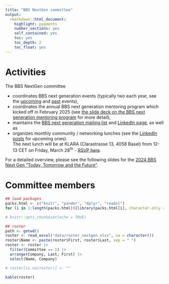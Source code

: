 ```yaml
---
title: "BBS NextGen committee"
output: 
  rmarkdown::html_document:
    highlight: pygments
    number_sections: yes
    self_contained: yes
    toc: yes
    toc_depth: 2
    toc_float: yes
---
```


# Activities

The BBS NextGen committee

* coordinates BBS next generation events (typically two each year, see the [upcoming](events_upcoming.html) and [past](events_past.html) events),
* coordinates the annual BBS next generation mentoring program which kicked off in February 2025 (see [the slide deck on the BBS next generation mentoring program](data/BBS NextGen_Mentoring_Program.pdf) for more detail),
* maintains the [BBS next generation mailing list](index.html#additional-e-mailing-list-of-the-bbs-next-generation-committee) and [LinkedIn page](https://www.linkedin.com/company/bbs-next-generation), as well as
* organizes monthly community / networking lunches (see the [LinkedIn posts](https://www.linkedin.com/company/bbs-next-generation/posts) for upcoming ones).  
  The next lunch will be at KLARA (Clarastrasse 13, 4058 Basel) from 12-13 CET on Friday, March 28<sup>th</sup> - [RSVP here](https://calendarlink.com/event/8NxmZ).

For a detailed overview, please see the following slides for the [2024 BBS Next Gen "Today, Tomorrow and the Future"](data/BBS NextGen_Today_Tomorrow_Future_2024.pdf).

# Committee members

```r
## load packages
packs.html <- c("knitr", "pander", "dplyr", "readxl")
for (i in 1:length(packs.html)){library(packs.html[i], character.only = TRUE)}

# knitr::opts_chunk$set(echo = TRUE)

## roster   
path <- getwd()
roster <- read_excel("data/roster_nextgen.xlsx", na = character())
roster$Name <- paste(roster$First, roster$Last, sep = " ")
roster <- roster |>
  filter(Committee == 1) |>
  arrange(Company, Last, First) |>
  select(Name, Company) 

# roster[is.na(roster)] <- ""
```

```r
kable(roster)
```



